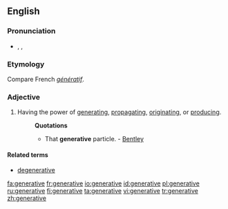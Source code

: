 ==English==

===Pronunciation===
* {{enPR|jĕn'ər-ə-tĭv}}, {{IPA|/ˈdʒenərətɪv/}}, {{SAMPA|/"dZen@r@tIv/}}

===Etymology===
Compare French ''[[génératif]]''.

===Adjective===
{{en-adj}}

# Having the power of [[generating]], [[propagating]], [[originating]], or [[producing]].
#: '''Quotations'''
#:* That '''generative''' particle. - [[Bentley]]

====Related terms====
* [[degenerative]]

[[fa:generative]]
[[fr:generative]]
[[io:generative]]
[[id:generative]]
[[pl:generative]]
[[ru:generative]]
[[fi:generative]]
[[ta:generative]]
[[vi:generative]]
[[tr:generative]]
[[zh:generative]]